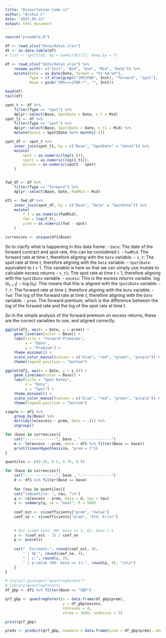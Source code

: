 ```yaml
---
title: "Dissertation Code v1"
author: "Archie C"
date: "2025-05-22"
output: html_document
---
```


```r
source("preamble.R")
```


```r
df <- read_xlsx("data/data1.xlsx")
dt <- as.data.table(df)
# list <- split(dt, by = names(dt)[1], keep.by = T)
```

```r
df <- read_xlsx("data/data1.xlsx") %>%
    rename_with(~ c("Inst", "Bid", "Ask", "Mid", "Date")) %>%
    mutate(Date = as.Date(Date, format = "%Y-%m-%d"),
           Type = if_else(grepl("1MV|FWD", Inst), "forward", "spot"),
           Base = gsub("1MV=|=|FWD.*", "", Inst))

head(df)
tail(df)

spot_t <- df %>%
    filter(Type == "spot") %>%
    dplyr::select(Base, SpotDate = Date, s_t = Mid)
spot_t1 <- df %>%
    filter(Type == "spot") %>%
    dplyr::select(Base, Spot1Date = Date, s_t1 = Mid) %>%
    mutate(date1 = Spot1Date %m+% months(-1))

spot_df <- spot_t %>%
    inner_join(spot_t1, by = c("Base", "SpotDate" = "date1")) %>%
    mutate(
        spot = as.numeric(log(s_t)),
        spot1 = as.numeric(log(s_t1)),
        excess = as.numeric(spot1 - spot)
    )


fwd_df <- df %>%
    filter(Type == "forward") %>%
    dplyr::select(Base, Date, FwdMid = Mid)

df1 <- fwd_df %>%
    inner_join(spot_df, by = c("Base", "Date" = "SpotDate")) %>%
    mutate(
        f_t = as.numeric(FwdMid),
        fwd = log(f_t),
        prem = as.numeric(fwd - spot)
    )

currencies <- unique(df1$Base)
```

So to clarify what is happening in this data frame:
- `Date`: The date of the forward contract and spot rate, this can be considered $t$.
- `FwdMid`: The forward rate at time $t$, therefore aligning with the `Date` variable.
- `s_t`: The spot rate at time $t$, therefore aligning with the `Date` variable.
- `Spot1Date`: equivalent to $t+1$. This variable is here so that we can simply use mutate to calculate excess returns
- `s_t1`: The spot rate at time $t+1$, therefore aligning with the `Spot1Date` variable.
- `excess`: This is the excess returns variable. $\log(s_{t+1})-\log(s_t)$. This means that this is aligned with the `Spot1Date` variable.
- `f_t`: The forward rate at time $t$, therefore aligning with the `Date` variable.
- `fwd`: The log of the forward rate at time $t$, therefore aligning with the `Date` variable.
- `prem`: The forward premium, which is the difference between the log of the forward rate and the log of the spot rate at time $t$.

So in the simple analysis of the forward premium on excess returns, these are the correct variables to use, and aligned correctly.



```r
ggplot(df1, aes(x = Date, y = prem)) +
    geom_line(aes(color = Base)) +
    labs(title = "Forward Premiums",
         x = "Date",
         y = "Premium") +
    theme_minimal() +
    scale_color_manual(values = c("blue", "red", "green", "purple")) +
    theme(legend.position = "bottom")

ggplot(df1, aes(x = Date, y = s_t)) +
    geom_line(aes(color = Base)) +
    labs(title = "Spot Rates",
         x = "Date",
         y = "Spot") +
    theme_minimal() +
    scale_color_manual(values = c("blue", "red", "green", "purple")) +
    theme(legend.position = "bottom")
```


```r
simple <- df1 %>%
    group_by(Base) %>%
    do(tidy(lm(excess ~ prem, data = .))) %>%
    ungroup()

for (base in currencies){
    cat("--------------", base , "--------------")
    m <- lm(excess ~ prem, data = df1 %>% filter(Base == base))
    print(linearHypothesis(m, "prem = 1"))
}
```

```r
quantiles <- c(0.25, 0.5, 0.75, 0.9)

for (base in currencies){
    cat("--------------", base , "--------------")
    d <- df1 %>% filter(Base == base)
    
    for (tau in quantiles){
    cat("\nQuantile: ", tau, "\n")
    q <- rq(excess ~ prem, data = d, tau = tau)
    s <- summary(q, se = "boot", R = 500)
    
    coef_est <- s$coefficients["prem", "Value"]
    coef_se <- s$coefficients["prem", "Std. Error"]
    
    
    # One sided test: H0: beta >= 1, H1: beta < 1
    z <- (coef_est - 1) / coef_se
    p <- pnorm(z)
    
    cat("  Estimate:", round(coef_est, 4), 
        " | SE:", round(coef_se, 4),
        " | z:", round(z, 2),
        " | p-value (H0: beta >= 1):", round(p, 4), "\n\n")
    }
}


```


```r
# install.packages("quantregForest")
# library(quantregForest)
df_gbp <- df1 %>% filter(Base == "GBP")

qrf_gbp <- quantregForest(x = data.frame(df_gbp$prem), 
                          y = df_gbp$excess,
                          nthreads = 4,
                          ntree = 1000, nodesize = 5)

print(qrf_gbp)

preds <- predict(qrf_gbp, newdata = data.frame(prem = df_gbp$prem), what = c(0.1, 0.5, 0.9))



```




